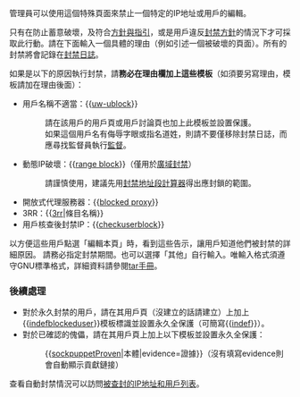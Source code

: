 管理員可以使用這個特殊頁面來禁止一個特定的IP地址或用戶的編輯。

只有在防止蓄意破壞，及符合[[維基百科:方針與指引|方針與指引]]，或是用戶違反[[Wikipedia:封禁方針|封禁方針]]的情況下才可採取此行動。請在下面輸入一個具體的理由（例如引述一個被破壞的頁面）。所有的封禁將會記錄在[[Special:Log/block|封禁日誌]]。

{{HideH wno
|head=以下有關於封禁後處理及對封禁者的告知事項，請詳閱。
|collapsed=no}}
如果是以下的原因執行封禁，請'''務必在理由欄加上這些模板'''（如須要另寫理由，模板請加在理由後面）：
*用戶名稱不適當：{{[[Template:uw-ublock|uw-ublock]]}}
*:請在該用戶的用戶頁或用戶討論頁也加上此模板並設置保護。
*:如果這個用戶名有侮辱字眼或指名道姓，則請不要僅移除封禁日誌，而應尋找監督員執行[[WP:OS|監督]]。
*動態IP破壞：{{[[Template:range_block|range block]]}}（僅用於[[mw:Range_blocks|廣域封禁]]）
*:請謹慎使用，建議先用[[Wikipedia:封禁方针#参见|封禁地址段計算器]]得出應封鎖的範圍。
*開放式代理服務器：{{[[Template:blocked_proxy|blocked proxy]]}}
*3RR：{{[[Template:3rr|3rr]]|條目名稱}}
*用戶核查後封禁IP：{{[[Template:checkuserblock|checkuserblock]]}}
以方便這些用戶點選「編輯本頁」時，看到這些告示，讓用戶知道他們被封禁的詳細原因。
請務必指定封禁期間。也可以選擇「其他」自行輸入。唯輸入格式須遵守GNU標準格式，詳細資料請參閱[http://www.gnu.org/software/tar/manual/html_node/tar_115.html tar手冊]。

===後續處理===
*對於永久封禁的用戶，請在其用戶頁（沒建立的話請建立）上加上{{[[Template:indefblockeduser|indefblockeduser]]}}模板標識並設置永久全保護（可簡寫{{[[Template:indef|indef]]}}）。
*對於已確認的傀儡，請在其用戶頁上加上以下模板並設置永久全保護：
*:{{[[template:sockpuppetProven|sockpuppetProven]]|本體|evidence=證據}}（沒有填寫evidence則會自動顯示貢獻鏈接）
{{hideF}}
查看自動封禁情況可以訪問[[Special:Ipblocklist|被查封的IP地址和用戶列表]]。